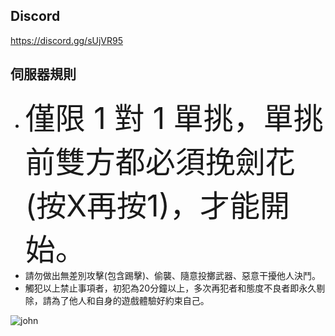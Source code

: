 ## Discord
https://discord.gg/sUjVR95

## 伺服器規則
* <font size=10>僅限 1 對 1 單挑，單挑前雙方都必須挽劍花(按X再按1)，才能開始。</font>
* 請勿做出無差別攻擊(包含踢擊)、偷襲、隨意投擲武器、惡意干擾他人決鬥。
* 觸犯以上禁止事項者，初犯為20分鐘以上，多次再犯者和態度不良者即永久剔除，請為了他人和自身的遊戲體驗好約束自己。


![john](./images/perma%20ban%201.jpg)
